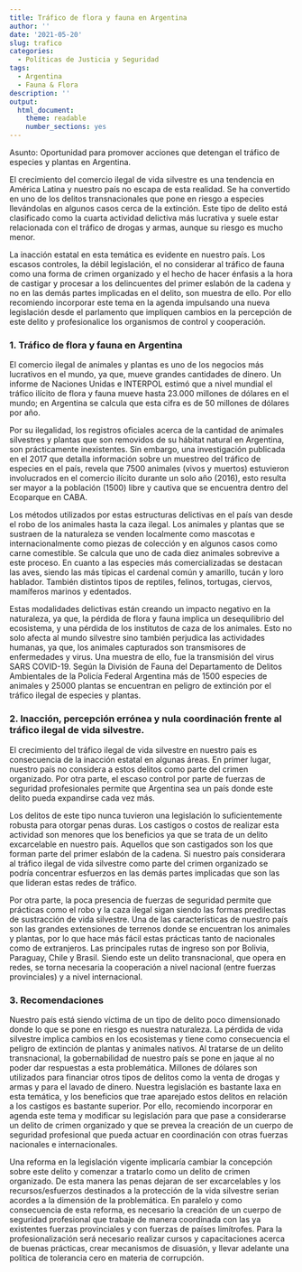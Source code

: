 ```yaml
---
title: Tráfico de flora y fauna en Argentina
author: ''
date: '2021-05-20'
slug: trafico
categories:
  - Políticas de Justicia y Seguridad
tags:
  - Argentina
  - Fauna & Flora
description: ''
output: 
  html_document: 
    theme: readable
    number_sections: yes
---
```





Asunto: Oportunidad para promover acciones que detengan el tráfico de especies y plantas en Argentina. 


El crecimiento del comercio ilegal de vida silvestre es una tendencia en América Latina y nuestro país no escapa de esta realidad. Se ha convertido en uno de los delitos transnacionales que pone en riesgo a especies llevándolas en algunos casos cerca de la extinción. Este tipo de delito está clasificado como la cuarta actividad delictiva más lucrativa y suele estar relacionada con el tráfico de drogas y armas, aunque su riesgo es mucho menor.

La inacción estatal en esta temática es evidente en nuestro país. Los escasos controles, la débil legislación, el no considerar al tráfico de fauna como una forma de crimen organizado y el hecho de hacer énfasis a la hora de castigar y procesar a los delincuentes del primer eslabón de la cadena y no en las demás partes implicadas en el delito, son muestra de ello. Por ello recomiendo incorporar este tema en la agenda impulsando una nueva legislación desde el parlamento que impliquen cambios en la percepción de este delito y profesionalice los organismos de control y cooperación.

### 1.	Tráfico de flora y fauna en Argentina

El comercio ilegal de animales y plantas es uno de los negocios más lucrativos en el mundo, ya que, mueve grandes cantidades de dinero. Un informe de Naciones Unidas e INTERPOL estimó que a nivel mundial el tráfico ilícito de flora y fauna mueve hasta 23.000 millones de dólares en el mundo; en Argentina se calcula que esta cifra es de 50 millones de dólares por año. 

Por su ilegalidad, los registros oficiales acerca de la cantidad de animales silvestres y plantas que son removidos de su hábitat natural en Argentina, son prácticamente inexistentes. Sin embargo, una investigación publicada en el 2017 que detalla información sobre un muestreo del tráfico de especies en el país, revela que 7500 animales (vivos y muertos) estuvieron involucrados en el comercio ilícito durante un solo año (2016), esto resulta ser mayor a la población (1500) libre y cautiva que se encuentra dentro del Ecoparque en CABA. 

Los métodos utilizados por estas estructuras delictivas en el país van desde el robo de los animales hasta la caza ilegal. Los animales y plantas que se sustraen de la naturaleza se venden localmente como mascotas e internacionalmente como piezas de colección y en algunos casos como carne comestible. Se calcula que uno de cada diez animales sobrevive a este proceso. En cuanto a las especies más comercializadas se destacan las aves, siendo las más típicas el cardenal común y amarillo, tucán y loro hablador. También distintos tipos de reptiles, felinos, tortugas, ciervos, mamíferos marinos y edentados. 

Estas modalidades delictivas están creando un impacto negativo en la naturaleza, ya que, la pérdida de flora y fauna implica un desequilibrio del ecosistema, y una pérdida de los institutos de caza de los animales. Esto no solo afecta al mundo silvestre sino también perjudica las actividades humanas, ya que, los animales capturados son transmisores de enfermedades y virus. Una muestra de ello, fue la transmisión del virus SARS COVID-19. Según la División de Fauna del Departamento de Delitos Ambientales de la Policía Federal Argentina más de 1500 especies de animales y 25000 plantas se encuentran en peligro de extinción por el tráfico ilegal de especies y plantas. 

### 2. Inacción, percepción errónea y nula coordinación frente al tráfico ilegal de vida silvestre.

El crecimiento del tráfico ilegal de vida silvestre en nuestro país es consecuencia de la inacción estatal en algunas áreas. En primer lugar, nuestro país no considera a estos delitos como parte del crimen organizado. Por otra parte, el escaso control por parte de fuerzas de seguridad profesionales permite que Argentina sea un país donde este delito pueda expandirse cada vez más.

Los delitos de este tipo nunca tuvieron una legislación lo suficientemente robusta para otorgar penas duras. Los castigos o costos de realizar esta actividad son menores que los beneficios ya que se trata de un delito excarcelable en nuestro país. Aquellos que son castigados son los que forman parte del primer eslabón de la cadena.  Si nuestro país considerara al tráfico ilegal de vida silvestre como parte del crimen organizado se podría concentrar esfuerzos en las demás partes implicadas que son las que lideran estas redes de tráfico.

Por otra parte, la poca presencia de fuerzas de seguridad permite que prácticas como el robo y la caza ilegal sigan siendo las formas predilectas de sustracción de vida silvestre. Una de las características de nuestro país son las grandes extensiones de terrenos donde se encuentran los animales y plantas, por lo que hace más fácil estas prácticas tanto de nacionales como de extranjeros. Las principales rutas de ingreso son por Bolivia, Paraguay, Chile y Brasil. Siendo este un delito transnacional, que opera en redes, se torna necesaria la cooperación a nivel nacional (entre fuerzas provinciales) y a nivel internacional.

### 3. Recomendaciones

Nuestro país está siendo víctima de un tipo de delito poco dimensionado donde lo que se pone en riesgo es nuestra naturaleza. La pérdida de vida silvestre implica cambios en los ecosistemas y tiene como consecuencia el peligro de extinción de plantas y animales nativos. Al tratarse de un delito transnacional, la gobernabilidad de nuestro país se pone en jaque al no poder dar respuestas a esta problemática. Millones de dólares son utilizados para financiar otros tipos de delitos como la venta de drogas y armas y para el lavado de dinero. Nuestra legislación es bastante laxa en esta temática, y los beneficios que trae aparejado estos delitos en relación a los castigos es bastante superior. Por ello, recomiendo incorporar en agenda este tema y modificar su legislación para que pase a considerarse un delito de crimen organizado y que se prevea la creación de un cuerpo de seguridad profesional que pueda actuar en coordinación con otras fuerzas nacionales e internacionales.

Una reforma en la legislación vigente implicaría cambiar la concepción sobre este delito y comenzar a tratarlo como un delito de crimen organizado. De esta manera las penas dejaran de ser excarcelables y los recursos/esfuerzos destinados a la protección de la vida silvestre serian acordes a la dimensión de la problemática. En paralelo y como consecuencia de esta reforma, es necesario la creación de un cuerpo de seguridad profesional que trabaje de manera coordinada con las ya existentes fuerzas provinciales y con fuerzas de países limítrofes. Para la profesionalización será necesario realizar cursos y capacitaciones acerca de buenas prácticas, crear mecanismos de disuasión, y llevar adelante una política de tolerancia cero en materia de corrupción.  


</justify>
